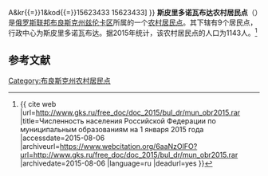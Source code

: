 {{Infobox Settlement
| official_name = 斯皮里多诺瓦布达农村居民点
| native_name = Спиридоновобудское сельское поселение
| settlement_type = [[农村居民点|农村居民点]]
| subdivision_type = [[国家|国家]]
| subdivision_type1 = [[州_(俄罗斯)|州]]
| subdivision_type2 = [[区_(苏联)|区]]
| subdivision_name = {{RUS}}
| subdivision_name1 = [[布良斯克州|布良斯克州]]
| subdivision_name2 = [[兹伦卡区|兹伦卡区]]
| seat_type = 行政中心
| seat = 斯皮里多诺瓦布达
| population_as_of=2015
| population_footnotes = <ref name=stat />
| population_total = 1143
| coordinates_display = inline,title
| latd =  | latm =  | lats =  | latNS = N
| longd =  | longm =  | longs =  | longEW = E
| timezone = [[莫斯科时间|MSK]]
| utc_offset = +3
| blank_name = [[俄罗斯市政土地区划代码|OKTMO编码]]
| blank_info = [http://classif.spb.ru/classificators/view/tma.php?st{{=}}A&kr{{=}}1&kod{{=}}15623433 15623433]
}}
'''斯皮里多诺瓦布达农村居民点'''（{{lang-ru|Спиридоновобудское сельское поселение}}）是[[俄罗斯联邦|俄罗斯联邦]][[布良斯克州|布良斯克州]][[兹伦卡区|兹伦卡区]]所属的一个[[农村居民点|农村居民点]]。其下辖有9个居民点，行政中心为斯皮里多诺瓦布达。据2015年统计，该农村居民点的人口为1143人。<ref name=stat>{{ cite web |url=http://www.gks.ru/free_doc/doc_2015/bul_dr/mun_obr2015.rar |title=Численность населения Российской Федерации по муниципальным образованиям на 1 января 2015 года |accessdate=2015-08-06 |archiveurl=https://www.webcitation.org/6aaNzOlFO?url=http://www.gks.ru/free_doc/doc_2015/bul_dr/mun_obr2015.rar |archivedate=2015-08-06 |language=ru |deadurl=yes }}</ref>

== 参考文献 ==
{{reflist}}

{{Russia-stub}}

[[Category:布良斯克州农村居民点|Category:布良斯克州农村居民点]]